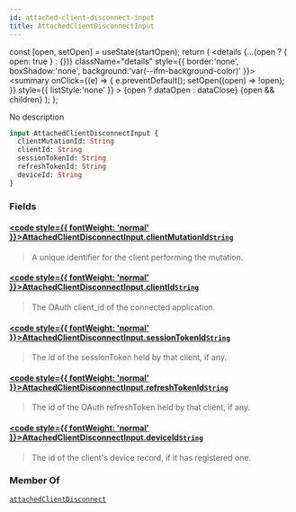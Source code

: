 ```yaml
---
id: attached-client-disconnect-input
title: AttachedClientDisconnectInput
---
```









  const [open, setOpen] = useState(startOpen);
  return (
    <details {...(open ? { open: true } : {})} className="details" style={{ border:'none', boxShadow:'none', background:'var(--ifm-background-color)' }}>
      <summary
        onClick={(e) => {
          e.preventDefault();
          setOpen((open) => !open);
        }}
        style={{ listStyle:'none' }}
      >
      {open ? dataOpen : dataClose}
      </summary>
      {open && children}
    </details>
  );
};








No description


```graphql
input AttachedClientDisconnectInput {
  clientMutationId: String
  clientId: String
  sessionTokenId: String
  refreshTokenId: String
  deviceId: String
}
```




### Fields

#### [<code style={{ fontWeight: 'normal' }}>AttachedClientDisconnectInput.<b>clientMutationId</b></code>](#)<Bullet />[`String`](/gql-api/types/scalars/string) <Badge class="badge badge--secondary" text="scalar"/> 
> 
> 
> A unique identifier for the client performing the mutation.
> 

#### [<code style={{ fontWeight: 'normal' }}>AttachedClientDisconnectInput.<b>clientId</b></code>](#)<Bullet />[`String`](/gql-api/types/scalars/string) <Badge class="badge badge--secondary" text="scalar"/> 
> 
> 
> The OAuth client_id of the connected application.
> 

#### [<code style={{ fontWeight: 'normal' }}>AttachedClientDisconnectInput.<b>sessionTokenId</b></code>](#)<Bullet />[`String`](/gql-api/types/scalars/string) <Badge class="badge badge--secondary" text="scalar"/> 
> 
> 
> The id of the sessionToken held by that client, if any.
> 

#### [<code style={{ fontWeight: 'normal' }}>AttachedClientDisconnectInput.<b>refreshTokenId</b></code>](#)<Bullet />[`String`](/gql-api/types/scalars/string) <Badge class="badge badge--secondary" text="scalar"/> 
> 
> 
> The id of the OAuth refreshToken held by that client, if any.
> 

#### [<code style={{ fontWeight: 'normal' }}>AttachedClientDisconnectInput.<b>deviceId</b></code>](#)<Bullet />[`String`](/gql-api/types/scalars/string) <Badge class="badge badge--secondary" text="scalar"/> 
> 
> 
> The id of the client's device record, if it has registered one.
> 



### Member Of

[`attachedClientDisconnect`](/gql-api/api/mutations/attached-client-disconnect)  <Badge class="badge badge--secondary" text="mutation"/>

